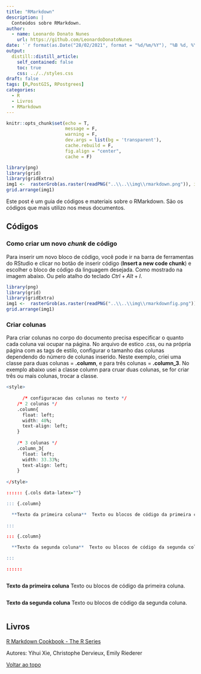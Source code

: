 ```yaml
---
title: "RMarkdown"
description: |
  Conteúdos sobre RMarkdown.
author:
  - name: Leonardo Donato Nunes
    url: https://github.com/LeonardoDonatoNunes
date: '`r format(as.Date("28/02/2021", format = "%d/%m/%Y"), "%B %d, %Y")`'
output:
  distill::distill_article:
    self_contained: false
    toc: true
    css: ../../styles.css
draft: false
tags: [R,PostGIS, RPostgrees]
categories:
  - R
  - Livros
  - RMarkdown
---
```



```r
knitr::opts_chunk$set(echo = T,
                      message = F, 
                      warning = F, 
                      dev.args = list(bg = 'transparent'),
                      cache.rebuild = F,
                      fig.align = "center",
                      cache = F)
```


```r
library(png)
library(grid)
library(gridExtra)
img1 <-  rasterGrob(as.raster(readPNG("..\\..\\img\\rmarkdown.png")), interpolate = FALSE)
grid.arrange(img1)
```

Este post é um guia de códigos e materiais sobre o RMarkdown. São os códigos que mais utilizo nos meus documentos.


## Códigos

### Como criar um novo *chunk* de código

Para inserir um novo bloco de código, você pode ir na barra de ferramentas do RStudio e clicar no botão de inserir código (**Insert a new code chunk**) e escolher o bloco de código da linguagem desejada. Como mostrado na imagem abaixo. Ou pelo atalho do teclado $Ctrl + Alt + I$.

```r
library(png)
library(grid)
library(gridExtra)
img1 <-  rasterGrob(as.raster(readPNG("..\\..\\img\\rmarkdownfig.png")), interpolate = FALSE)
grid.arrange(img1)
```

### Criar colunas

Para criar colunas no corpo do documento precisa especificar o quanto cada coluna vai ocupar na página. No arquivo de estico .css, ou na própria página com as tags de estilo, configurar o tamanho das colunas dependendo do número de colunas inserido. Neste exemplo, criei uma classe para duas colunas = **.column**, e para três colunas = **.column_3**. No exemplo abaixo usei a classe column para cruar duas colunas, se for criar três ou mais colunas, trocar a classe.  

```r
<style>
  
      /* configuracao das colunas no texto */ 
    /* 2 colunas */ 
    .column{
      float: left;
      width: 48%;
      text-align: left;
    }
    
    /* 3 colunas */ 
    .column_3{
      float: left;
      width: 33.33%;
      text-align: left;
    }
  
</style>

:::::: {.cols data-latex=""}

::: {.column}

  **Texto da primeira coluna**  Texto ou blocos de código da primeira coluna.  
  
:::

::: {.column}

  **Texto da segunda coluna**  Texto ou blocos de código da segunda coluna.

:::

::::::

```

:::::: {.cols data-latex=""}

::: {.column}

  **Texto da primeira coluna**  Texto ou blocos de código da primeira coluna.  
  
:::

::: {.column}

  **Texto da segunda coluna**  Texto ou blocos de código da segunda coluna.

:::

::::::


## Livros

[R Markdown Cookbook - The R Series](https://bookdown.org/yihui/rmarkdown-cookbook/) 

Autores: Yihui Xie, Christophe Dervieux, Emily Riederer




<a href="#top">Voltar ao topo</a>
